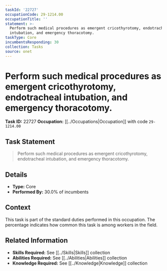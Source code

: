 ```yaml
---
taskId: '22727'
occupationCode: 29-1214.00
occupationTitle: ''
statement: >-
  Perform such medical procedures as emergent cricothyrotomy, endotracheal
  intubation, and emergency thoracotomy.
taskType: Core
incumbentsResponding: 30
collection: Tasks
source: onet
---
```

# Perform such medical procedures as emergent cricothyrotomy, endotracheal intubation, and emergency thoracotomy.

**Task ID:** 22727
**Occupation:** [[../Occupations|Occupation]] with code `29-1214.00`

## Task Statement

> Perform such medical procedures as emergent cricothyrotomy, endotracheal intubation, and emergency thoracotomy.

## Details

- **Type:** Core
- **Performed By:** 30.0% of incumbents

## Context

This task is part of the standard duties performed in this occupation. The percentage indicates how common this task is among workers in the field.

## Related Information

- **Skills Required:** See [[../Skills|Skills]] collection
- **Abilities Required:** See [[../Abilities|Abilities]] collection
- **Knowledge Required:** See [[../Knowledge|Knowledge]] collection

